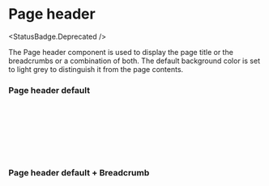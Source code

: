 
<Meta of={PageHeaderStories} />

# Page header

<StatusBadge.Deprecated />

The Page header component is used to display the page title or the breadcrumbs or a combination of both.
The default background color is set to light grey to distinguish it from the page contents.

<Canvas of={PageHeaderStories.pageHeader} />

### Page header default

```html
<div class="page__header">
  <div class="uq-grid">
    <div class="uq-grid__col uq-grid__col--6">
      <h1 class="page__title">Page title</h1>
    </div>
  </div>
</div>
```

### Page header default + Breadcrumb

```html
<div class="page__header">
  <div class="uq-grid">
    <div class="uq-grid__col uq-grid__col--6">
      <h1 class="page__title">Page title</h1>

      <ol
        class="breadcrumb-trail"
        itemscope=""
        itemtype="https://schema.org/BreadcrumbList"
      >
        <li
          class="breadcrumb breadcrumb--home"
          itemprop="itemListElement"
          itemscope=""
          itemtype="https://schema.org/ListItem"
        >
          <a
            title="Home"
            href="/"
            class="breadcrumb__link breadcrumb__link--home"
          >
            <span class="icon icon-uq-home"></span>
          </a>
          <meta itemprop="position" content="1" />
        </li>
        <li
          class="breadcrumb"
          itemprop="itemListElement"
          itemscope=""
          itemtype="https://schema.org/ListItem"
        >
          <a
            class="breadcrumb__link"
            itemprop="item"
            href="/information-and-services"
            >Information and services</a
          >
          <meta itemprop="position" content="2" />
        </li>
        <li
          class="breadcrumb"
          itemprop="itemListElement"
          itemscope=""
          itemtype="https://schema.org/ListItem"
        >
          <a
            class="breadcrumb__link"
            itemprop="item"
            href="/information-and-services/human-resources"
            title=""
            >Human resources</a
          >
          <meta itemprop="position" content="3" />
        </li>
      </ol>
    </div>
  </div>
</div>
```
